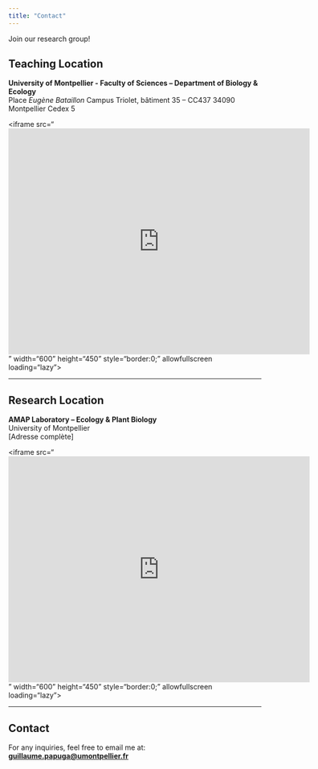 ```yaml
---
title: "Contact"
---
```


Join our research group!

## Teaching Location

**University of Montpellier - Faculty of Sciences – Department of Biology & Ecology**\
Place *Eugène Bataillon* Campus Triolet, bâtiment 35 – CC437 34090 Montpellier Cedex 5

<iframe src="<iframe src="https://www.google.com/maps/embed?pb=!1m18!1m12!1m3!1d11595.734426470004!2d3.856072822928062!3d43.63429835452544!2m3!1f0!2f0!3f0!3m2!1i1024!2i768!4f13.1!3m3!1m2!1s0x12b6aeddd60db897%3A0x54963133f990676b!2sPlace%20Eugene%20Bataillon%20Montpellier!5e0!3m2!1sfr!2sfr!4v1757087281179!5m2!1sfr!2sfr" width="600" height="450" style="border:0;" allowfullscreen="" loading="lazy" referrerpolicy="no-referrer-when-downgrade"></iframe>" width="600" height="450" style="border:0;" allowfullscreen loading="lazy">

</iframe>

------------------------------------------------------------------------

## Research Location

**AMAP Laboratory – Ecology & Plant Biology**\
University of Montpellier\
\[Adresse complète\]

<iframe src="<iframe src="https://www.google.com/maps/embed?pb=!1m18!1m12!1m3!1d14359.483493087871!2d3.8532589705740965!3d43.64900144156467!2m3!1f0!2f0!3f0!3m2!1i1024!2i768!4f13.1!3m3!1m2!1s0x12b6a92ba71c0e9f%3A0xb460da8a8790e7e2!2sUMR%20AMAP!5e0!3m2!1sfr!2sfr!4v1757087324526!5m2!1sfr!2sfr" width="600" height="450" style="border:0;" allowfullscreen="" loading="lazy" referrerpolicy="no-referrer-when-downgrade"></iframe>" width="600" height="450" style="border:0;" allowfullscreen loading="lazy">

</iframe>

------------------------------------------------------------------------

## Contact

For any inquiries, feel free to email me at:\
[**guillaume.papuga\@umontpellier.fr**](mailto:guillaume.papuga@umontpellier.fr)
